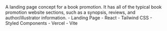 <PortfolioItemWrapper>
  <Explanation>
    <Title>Book Landing Page</Title>
    <Description>
      A landing page concept for a book promotion. It has all of the typical book promotion website sections, such as a synopsis, reviews, and author/illustrator information.
    </Description>
    <Categories>
      - Landing Page
    </Categories>
    <Technologies>
      - React 
      - Tailwind CSS 
      - Styled Components 
      - Vercel
      - Vite
    </Technologies>
    <Links
      repo="https://github.com/dominggo1999/book-landing-page"
      live="https://book-landing-page-liart.vercel.app/"
    />
  </Explanation>
  <Thumbnail
    src="book-landing-page"
    alt="Book Landing Page"
  />
</PortfolioItemWrapper>